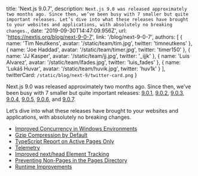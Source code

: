   title: 'Next.js 9.0.7',
  description: `Next.js 9.0 was released approximately two months ago. Since then, we’ve been busy with 7 smaller but quite important releases. Let’s dive into what these releases have brought to your websites and applications, with absolutely no breaking changes.`,
  date: '2019-09-30T14:47:09.956Z',
  url: 'https://nextjs.org/blog/next-9-0-7',
  link: '/blog/next-9-0-7',
  authors: [
    {
      name: 'Tim Neutkens',
      avatar: '/static/team/tim.jpg',
      twitter: 'timneutkens'
    },
    {
      name: 'Joe Haddad',
      avatar: '/static/team/timer.jpg',
      twitter: 'timer150'
    },
    {
      name: 'JJ Kasper',
      avatar: '/static/team/jj.jpg',
      twitter: '_ijjk'
    },
    {
      name: 'Luis Alvarez',
      avatar: '/static/team/lfades.jpg',
      twitter: 'luis_fades'
    },
    {
      name: 'Lukáš Huvar',
      avatar: '/static/team/huvik.jpg',
      twitter: 'huv1k'
    }
  ],
  twitterCard: `/static/blog/next-9/twitter-card.png`
}

Next.js 9.0 was released approximately two months ago. Since then, we’ve been busy with 7 smaller but quite important releases: [9.0.1](https://github.com/vercel/next.js/releases/tag/v9.0.1), [9.0.2](https://github.com/vercel/next.js/releases/tag/v9.0.2), [9.0.3](https://github.com/vercel/next.js/releases/tag/v9.0.3), [9.0.4](https://github.com/vercel/next.js/releases/tag/v9.0.4), [9.0.5](https://github.com/vercel/next.js/releases/tag/v9.0.5), [9.0.6](https://github.com/vercel/next.js/releases/tag/v9.0.6), and [9.0.7](https://github.com/vercel/next.js/releases/tag/v9.0.7).

Let’s dive into what these releases have brought to your websites and applications, with absolutely no breaking changes.

- [Improved Concurrency in Windows Environments](/blog/next-9-0-7#improved-concurrency-in-windows-environments)
- [Gzip Compression by Default](/blog/next-9-0-7#gzip-compression-by-default)
- [TypeScript Report on Active Pages Only](/blog/next-9-0-7#typescript-report-on-active-pages-only)
- [Telemetry](/blog/next-9-0-7#telemetry)
- [Improved next/head Element Tracking](/blog/next-9-0-7#improved-nexthead-element-tracking)
- [Preventing Non-Pages in the Pages Directory](/blog/next-9-0-7#preventing-non-pages-in-the-pages-directory)
- [Runtime Improvements](/blog/next-9-0-7#runtime-improvements)
